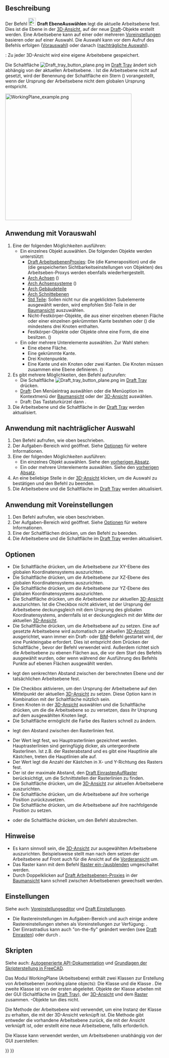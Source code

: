 <languages/>

{{Docnav/de
|[[Draft_Shape2DView/de|Form2DAnsicht]]
|[[Draft_SetStyle/de|StilFestlegen]]
|[[Draft_Workbench/de|Draft]]
|IconL=Draft_Shape2DView.svg
|IconR=Draft_SetStyle.svg
|IconC=Workbench_Draft.svg
}}

<!--Note: for legibility a space was added to the menu text-->
{{GuiCommand/de
|Name=Draft SelectPlane
|Name/de=Draft EbeneAuswählen
|MenuLocation=Dienstprogramme → Ebene wählen
|Workbenches=[[Draft_Workbench/de|Draft]], [[BIM_Workbench/de|BIM]]
|Shortcut=Draft: {{KEY|W}} {{KEY|P}}
|SeeAlso=[[Draft_WorkingPlaneProxy/de|Draft ArbeitsebenenProxy]]
}}

<span id="Description"></span>
==Beschreibung== 

Der Befehl [[Image:Draft_SelectPlane.svg|24px]] '''Draft EbeneAuswählen''' legt die aktuelle Arbeitsebene fest. Dies ist die Ebene in der [[3D_view/de|3D-Ansicht]], auf der  neue [[Draft_Workbench|Draft]]-Objekte erstellt werden. Eine Arbeitsebene kann auf einer oder mehreren [[#Anwendung_mit_Voreinstellungen|Voreinstellungen]] basieren oder auf einer Auswahl. Die Auswahl kann vor dem Aufruf des Befehls erfolgen ([[#Anwendung_mit_Vorauswahl|Vorauswahl]]) oder danach ([[#Anwendung_mit_nahträglicher Auswahl|nachträgliche Auswahl]]).

{{Version/de|1.0}}: Zu jeder 3D-Ansicht wird eine eigene Arbeitebene gespeichert.

Die Schaltfläche [[Image:Draft_tray_button_plane.png]] im [[Draft_Tray|Draft Tray]] ändert sich abhängig von der aktuellen Arbeitsebene. {{Version/de|1.0}}: Ist die Arbeitsebene nicht auf {{MenuCommand|Auto}} gesetzt, wird der Benennung der Schaltfläche ein Stern ({{MenuCommand|*}}) vorangestellt, wenn der Ursprung der Arbeitsebene nicht dem globalen Ursprung entspricht.

[[Image:WorkingPlane_example.png|400px]]
{{Caption|Formen die auf unterschiedlichen Arbeitsebenen erstellt wurden}}

<span id="Usage_with_pre-selection"></span>
==Anwendung mit Vorauswahl==

# Eine der folgenden Möglichkeiten ausführen:
#* Ein einzelnes Objekt auswählen. Die folgenden Objekte werden unterstützt:
#** [[Draft_WorkingPlaneProxy/de|Draft ArbeitsebenenProxies]]: Die {{PropertyView/de|View Data}} (die Kameraposition) und die {{PropertyView/de|Visibility Map}} (die gespeicherten Sichtbarkeitseinstellungen von Objekten) des Arbeitseben-Proxys werden ebenfalls wiederhergestellt.
#** [[Arch_Axis/de|Arch Achsen]] ({{Version/de|1.0}})
#** [[Arch_AxisSystem/de|Arch Achsensysteme]] ({{Version/de|1.0}})
#** [[Arch_BuildingPart/de|Arch Gebäudeteile]]
#** [[Arch_SectionPlane/de|Arch Schnittebenen]]
#** [[Std_Part/de|Std Teile]]: Sollen nicht nur die angeklickten Subelemente ausgewählt werden, wird empfohlen Std-Teile in der [[Tree_view/de|Baumansicht]] auszuwählen.
#** Nicht-Festkörper-Objekte, die aus einer einzelnen ebenen Fläche oder einer einzelnen gekrümmten Kante bestehen oder ({{Version/de|1.0}}) die mindestens drei Knoten enthalten.
#** Festkörper-Objekte oder Objekte ohne eine Form, die eine {{PropertyData/de|Placement}} besitzen. ({{Version/de|1.0}})
#* Ein oder mehrere Unterelemente auswählen. Zur Wahl stehen:
#** Eine ebene Fläche.
#** Eine gekrümmte Kante.
#** Drei Knotenpunkte.
#** Eine Kante und ein Knoten oder zwei Kanten. Die Knoten müssen zusammen eine Ebene definieren. ({{Version/de|1.0}})
# Es gibt mehrere Möglichkeiten, den Befehl aufzurufen:
#* Die Schaltfläche [[Image:Draft_tray_button_plane.png]] im [[Draft_Tray/de|Draft Tray]] drücken.
#* [[Draft_Workbench/de|Draft]]: Den Menüeintrag {{MenuCommand|Dienstprogramme → [[Image:Draft_SelectPlane.svg|16px]] Ebene wählen}} auswählen oder die Menüoption im Kontextmenü der [[Tree_view/de|Baumansicht]] oder der [[3D_view/de|3D-Ansicht]] auswählen.
#* Draft: Das Tastaturkürzel {{KEY|W}} dann {{KEY|P}}.
# Die Arbeitsebene und die Schaltfläche in der [[Draft_Tray/de|Draft Tray]] werden aktualisiert.

<span id="Usage_with_post-selection"></span>
==Anwendung mit  nachträglicher Auswahl==

# Den Befehl aufrufen, wie oben beschrieben.
# Der Aufgaben-Bereich {{MenuCommand|Arbeitsebene einrichten}} wird geöffnet. Siehe [[#Optionen|Optionen]] für weitere Informationen.
# Eine der folgenden Möglichkeiten ausführen:
#* Ein einzelnes Objekt auswählen. Siehe den [[#Anwendung mit Vorauswahl|vorherigen Absatz]].
#* Ein oder mehrere Unterelemente auswählen. Siehe den [[#Anwendung mit Vorauswahl|vorherigen Absatz]].
# An eine beliebige Stelle in der [[3D_view/de|3D-Ansicht]] klicken, um die Auswahl zu bestätigen und den Befehl zu beenden.
# Die Arbeitsebene und die Schaltfläche im [[Draft_Tray/de|Draft Tray]] werden aktualisiert.

<span id="Usage_with_presets"></span>
==Anwendung mit Voreinstellungen==

# Den Befehl aufrufen, wie oben beschrieben.
# Der Aufgaben-Bereich {{MenuCommand|Arbeitsebene einrichten}} wird geöffnet. Siehe [[#Optionen|Optionen]] für weitere Informationen.
# Eine der Schaltflächen drücken, um den Befehl zu beenden.
# Die Arbeitsebene und die Schaltfläche im [[Draft_Tray/de|Draft Tray]] werden aktualisiert.

<span id="Options"></span>
==Optionen== 

* Die Schaltfläche {{Button|[[Image:View-top.svg|16px]] Oben (XY)}} drücken, um die Arbeitsebene zur XY-Ebene des globalen Koordinatensystems auszurichten.
* Die Schaltfläche {{Button|[[Image:View-front.svg|16px]] Front (XZ)}} drücken, um die Arbeitsebene zur XZ-Ebene des globalen Koordinatensystems auszurichten.
* Die Schaltfläche {{Button|[[Image:View-right.svg|16px]] Seite (YZ)}} drücken, um die Arbeitsebene zur YZ-Ebene des globalen Koordinatensystems auszurichten.
* Die Schaltfläche {{Button|[[Image:View-isometric.svg|16px]] Zur Ansicht ausrichten}} drücken, um die Arbeitsebene zur aktuellen [[3D_view/de|3D-Ansicht]] auszurichten. Ist die Checkbox {{MenuCommand|Ebene in Ansicht zentrieren}} nicht aktiviert, ist der Ursprung der Arbeitsebene deckungsgleich mit dem Ursprung des globalen Koordinatensystems, andernfalls ist er deckungsgleich mit der Mitte der aktuellen [[3D_view/de|3D-Ansicht]].
* Die Schaltfläche {{Button|[[Image:View-axonometric.svg|16px]] Automatisch}} drücken, um die Arbeitsebene auf {{MenuCommand|Auto}} zu setzen. Eine  auf {{MenuCommand|Auto}} gesetzte Arbeitsebene wird automatisch zur aktuellen [[3D_view/de|3D-Ansicht]] ausgerichtet, wann immer ein Draft- oder [[BIM_Workbench/de|BIM]]-Befehl gestartet wird, der eine Punkteingabe erfordert. Dies ist entspricht dem Drücken der Schaltfläche {{Button|[[Image:View-isometric.svg|16px]] Zur Ansicht ausrichten}}, bevor der Befehl verwendet wird. Außerdem richtet sich die Arbeitsebene zu ebenen Flächen aus, die vor dem Start des Befehls ausgewählt wurden, oder wenn während der Ausführung des Befehls Punkte auf ebenen Flächen ausgewählt werden.
* {{MenuCommand|Versetzen}} legt den senkrechten Abstand zwischen der berechneten Ebene und der tatsächlichen Arbeitsebene fest.
* Die Checkbox {{MenuCommand|Center plane on view}} aktivieren, um den Ursprung der Arbeitsebene auf den Mittelpunkt der aktuellen [[3D_view/de|3D-Ansicht]] zu setzen. Diese Option kann in Kombination mit der Schaltfläche {{Button|[[Image:View-isometric.svg|16px]] Zur Ansicht ausrichten}} nützlich sein.
* Einen Knoten in der [[3D_view/de|3D-Ansicht]] auswählen und die Schaltfläche {{Button|[[Image:Draft_Move.svg|16px]] Move working plane}} drücken, um die die Arbeitsebene so zu versetzen, dass ihr Ursprung auf dem ausgewählten Knoten liegt.
* Die Schaltfläche {{MenuCommand|Rasterfarbe}} ermöglicht die Farbe des Rasters schnell zu ändern. {{Version/de|1.0}}
* {{MenuCommand|Rasterabstand}} legt den Abstand zwischen den Rasterlinien fest.
* Der Wert {{MenuCommand|Hauptlinien alle}} legt fest, wo Hauptrasterlinien gezeichnet werden. Hauptrasterlinien sind geringfügig dicker, als untergeordnete Rasterlinen. Ist z.B. der Rasterabstand {{Value|0.5 m}} und es gibt eine Hauptlinie alle {{Value|10}} Kästchen, treten die Hauptlinien alle {{Value|5 m}} auf.
* Der Wert {{MenuCommand|Grid size}} legt die Anzahl der Kästchen in X- und Y-Richtung des Rasters fest.
* Der {{MenuCommand|Einrast-Radius}} ist der maximale Abstand, den [[Draft_Snap_Grid/de|Draft EinrastenAufRaster]] berücksichtigt, um die Schnittstellen der Rasterlinien zu finden.
* Die Schaltfläche {{Button|[[Image:view-fullscreen.svg|16px]] Ansicht zentrieren}} drücken, um die [[3D_view/de|3D-Ansicht]] zur aktuellen Arbeitsebene auszurichten.
* Die Schaltfläche {{Button|[[Image:sel-back.svg|16px]] Vorherige}} drücken, um die Arbeitsebene auf ihre vorherige Position zurückzusetzen.
* Die Schaltfläche {{Button|Next [[Image:sel-forward.svg|16px]]}} drücken, um die Arbeitsebene auf ihre nachfolgende Position zu setzen. {{Version/de|1.0}}
* {{KEY|Esc}} oder die Schaltfläche {{Button|Close}} drücken, um den Befehl abzubrechen.

<span id="Notes"></span>
==Hinweise==

* Es kann sinnvoll sein, die [[3D_view/de|3D-Ansicht]] zur ausgewählten Arbeitsebene auszurichten. Beispielsweise stellt man nach dem setzen der Arbeitsebene auf Front auch für die Ansicht auf die [[Std_ViewFront|Vorderansicht]] um.
* Das Raster kann mit dem Befehl [[Draft_ToggleGrid/de|Raster ein-/ausblenden]] umgeschaltet werden.
* Durch Doppelklicken auf [[Draft_WorkingPlaneProxy/de|Draft Arbeitsebenen-Proxies]] in der [[Tree_view/de|Baumansicht]] kann schnell zwischen Arbeitsebenen gewechselt werden.

<span id="Preferences"></span>
==Einstellungen==

Siehe auch: [[Preferences_Editor/de|Voreinstellungseditor]] und [[Draft_Preferences/de|Draft Einstellungen]].

* Die Rastereinstellungen im Aufgaben-Bereich und auch einige andere Rastereinstellungen stehen als Voreinstellungen zur Verfügung: {{MenuCommand|Bearbeiten → Einstellungen... → Draft → Raster und Einrasten}}.
* Der Einrastradius kann auch "on-the-fly" geändert werden (see [[Draft_Snap/de#Einstellungen|Draft Einrasten]]) oder durch {{MenuCommand|Werkzeuge → Parameter bearbeiten... → BaseApp → Preferences → Mod → Draft → snapRange}}.

<span id="Scripting"></span>
==Skripten==

Siehe auch: [https://freecad.github.io/SourceDoc/ Autogenerierte API-Dokumentation] und [[FreeCAD_Scripting_Basics/de|Grundlagen der Skripterstellung in FreeCAD]].

{{Version/de|1.0}}

Das Modul WorkingPlane (Arbeitsebene) enthält zwei Klassen zur Erstellung von Arbeitsebenen (working plane objects): Die Klasse {{incode|PlaneBase}} und die Klasse {{incode|PlaneGui}}. Die zweite Klasse ist von der ersten abgeleitet. Objekte der Klasse {{incode|PlaneGui}} arbeiten mit der GUI (Schaltfläche im [[Draft_Tray/de|Draft Tray]]), der [[3D_view|3D-Ansicht]] und dem [[Draft_Snap_Grid/de|Raster]] zusammen. {{incode|PlaneBase}}-Objekte tun dies nicht.

Die Methode {{incode|get_working_plane()}} der Arbeitsebene wird verwendet, um eine Instanz der Klasse  {{incode|PlaneGui}} zu erhalten, die mit der 3D-Ansicht verknüpft ist. Die Methode gibt entweder die vorhandene Arbeitsebene zurück, die mit der Ansicht verknüpft ist, oder erstellt eine neue Arbeitsebene, fallls erforderlich.

{{Code|code=
import FreeCAD as App
import WorkingPlane

wp = WorkingPlane.get_working_plane()

origin = App.Vector(0, 0, 0)
normal = App.Vector(1, 1, 1).normalize()
offset = 17
wp.align_to_point_and_axis(origin, normal, offset)

point = App.Vector(10, 15, 2)
projection = wp.project_point(point)
print(projection)
}}

Die Klasse {{incode|PlaneBase}} kann verwendet werden, um Arbeitsebenen unabhängig von der GUI zuerstellen:

{{Code|code=
import WorkingPlane

wp = WorkingPlane.PlaneBase()
}}


{{Docnav/de
|[[Draft_Shape2DView/de|Form2DAnsicht]]
|[[Draft_SetStyle/de|StilFestlegen]]
|[[Draft_Workbench/de|Draft]]
|IconL=Draft_Shape2DView.svg
|IconR=Draft_SetStyle.svg
|IconC=Workbench_Draft.svg
}}

{{Draft Tools navi{{#translation:}}}}
{{Userdocnavi{{#translation:}}}}